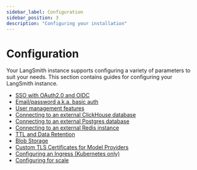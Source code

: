 ```yaml
---
sidebar_label: Configuration
sidebar_position: 3
description: "Configuring your installation"
---
```


# Configuration

Your LangSmith instance supports configuring a variety of parameters to suit your needs. This section contains guides for configuring your LangSmith instance.

- [SSO with OAuth2.0 and OIDC](./configuration/sso)
- [Email/password a.k.a. basic auth](./configuration/basic_auth)
- [User management features](./configuration/user_management)
- [Connecting to an external ClickHouse database](./configuration/external_clickhouse)
- [Connecting to an external Postgres database](./configuration/external_postgres)
- [Connecting to an external Redis instance](./configuration/external_redis)
- [TTL and Data Retention](./configuration/ttl)
- [Blob Storage](./configuration/blob_storage)
- [Custom TLS Certificates for Model Providers](./configuration/custom_tls_certificates)
- [Configuring an Ingress (Kubernetes only)](./configuration/ingress)
- [Configuring for scale](./configuration/scale)
